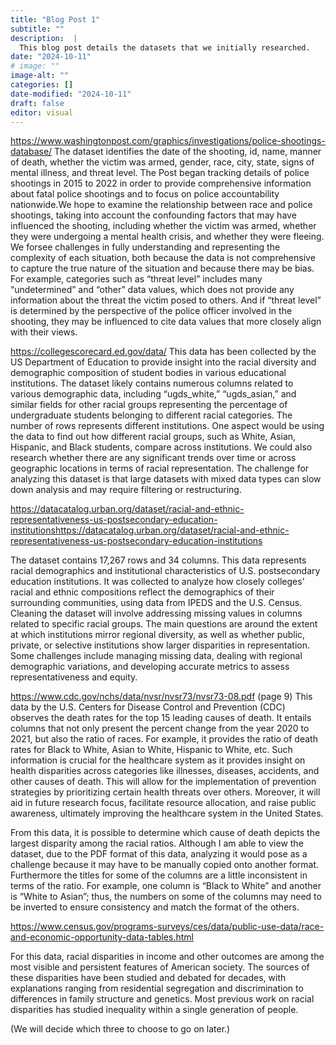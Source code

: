 ```yaml
---
title: "Blog Post 1"
subtitle: ""
description:  |
  This blog post details the datasets that we initially researched.
date: "2024-10-11"
# image: ""
image-alt: ""
categories: []
date-modified: "2024-10-11"
draft: false
editor: visual
---
```


<https://www.washingtonpost.com/graphics/investigations/police-shootings-database/> The dataset identifies the date of the shooting, id, name, manner of death, whether the victim was armed, gender, race, city, state, signs of mental illness, and threat level. The Post began tracking details of police shootings in 2015 to 2022 in order to provide comprehensive information about fatal police shootings and to focus on police accountability nationwide.We hope to examine the relationship between race and police shootings, taking into account the confounding factors that may have influenced the shooting, including whether the victim was armed, whether they were undergoing a mental health crisis, and whether they were fleeing. We forsee challenges in fully understanding and representing the complexity of each situation, both because the data is not comprehensive to capture the true nature of the situation and because there may be bias. For example, categories such as "threat level" includes many "undetermined" and "other" data values, which does not provide any information about the threat the victim posed to others. And if "threat level" is determined by the perspective of the police officer involved in the shooting, they may be influenced to cite data values that more closely align with their views.

<https://collegescorecard.ed.gov/data/> This data has been collected by the US Department of Education to provide insight into the racial diversity and demographic composition of student bodies in various educational institutions. The dataset likely contains numerous columns related to various demographic data, including "ugds_white," "ugds_asian," and similar fields for other racial groups representing the percentage of undergraduate students belonging to different racial categories. The number of rows represents different institutions. One aspect would be using the data to find out how different racial groups, such as White, Asian, Hispanic, and Black students, compare across institutions. We could also research whether there are any significant trends over time or across geographic locations in terms of racial representation. The challenge for analyzing this dataset is that large datasets with mixed data types can slow down analysis and may require filtering or restructuring.

[https://datacatalog.urban.org/dataset/racial-and-ethnic-representativeness-us-postsecondary-education-institutionshttps://datacatalog.urban.org/dataset/racial-and-ethnic-representativeness-us-postsecondary-education-institutions](https://datacatalog.urban.org/dataset/racial-and-ethnic-representativeness-us-postsecondary-education-institutions)

The dataset contains 17,267 rows and 34 columns. This data represents racial demographics and institutional characteristics of U.S. postsecondary education institutions. It was collected to analyze how closely colleges' racial and ethnic compositions reflect the demographics of their surrounding communities, using data from IPEDS and the U.S. Census. Cleaning the dataset will involve addressing missing values in columns related to specific racial groups. The main questions are around the extent at which institutions mirror regional diversity, as well as whether public, private, or selective institutions show larger disparities in representation. Some challenges include managing missing data, dealing with regional demographic variations, and developing accurate metrics to assess representativeness and equity.

<https://www.cdc.gov/nchs/data/nvsr/nvsr73/nvsr73-08.pdf> (page 9) This data by the U.S. Centers for Disease Control and Prevention (CDC) observes the death rates for the top 15 leading causes of death. It entails columns that not only present the percent change from the year 2020 to 2021, but also the ratio of races. For example, it provides the ratio of death rates for Black to White, Asian to White, Hispanic to White, etc. Such information is crucial for the healthcare system as it provides insight on health disparities across categories like illnesses, diseases, accidents, and other causes of death. This will allow for the implementation of prevention strategies by prioritizing certain health threats over others. Moreover, it will aid in future research focus, facilitate resource allocation, and raise public awareness, ultimately improving the healthcare system in the United States.

From this data, it is possible to determine which cause of death depicts the largest disparity among the racial ratios. Although I am able to view the dataset, due to the PDF format of this data, analyzing it would pose as a challenge because it may have to be manually copied onto another format. Furthermore the titles for some of the columns are a little inconsistent in terms of the ratio. For example, one column is “Black to White” and another is “White to Asian”; thus, the numbers on some of the columns may need to be inverted to ensure consistency and match the format of the others.

<https://www.census.gov/programs-surveys/ces/data/public-use-data/race-and-economic-opportunity-data-tables.html>

For this data, racial disparities in income and other outcomes are among the most visible and persistent features of American society. The sources of these disparities have been studied and debated for decades, with explanations ranging from residential segregation and discrimination to differences in family structure and genetics. Most previous work on racial disparities has studied inequality within a single generation of people.

(We will decide which three to choose to go on later.)
